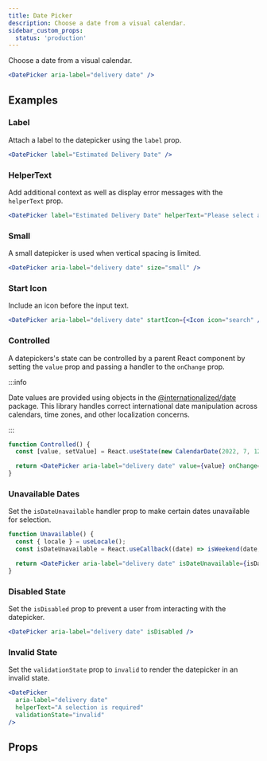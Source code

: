 ```yaml
---
title: Date Picker
description: Choose a date from a visual calendar.
sidebar_custom_props:
  status: 'production'
---
```


Choose a date from a visual calendar.

```jsx live
<DatePicker aria-label="delivery date" />
```

## Examples

### Label

Attach a label to the datepicker using the `label` prop.

```jsx live
<DatePicker label="Estimated Delivery Date" />
```

### HelperText

Add additional context as well as display error messages with the `helperText` prop.

```jsx live
<DatePicker label="Estimated Delivery Date" helperText="Please select a delivery date." />
```

### Small

A small datepicker is used when vertical spacing is limited.

```jsx live
<DatePicker aria-label="delivery date" size="small" />
```

### Start Icon

Include an icon before the input text.

```jsx live
<DatePicker aria-label="delivery date" startIcon={<Icon icon="search" />} />
```

### Controlled

A datepickers's state can be controlled by a parent React component by setting the `value` prop and
passing a handler to the `onChange` prop.

:::info

Date values are provided using objects in the
[@internationalized/date](https://react-spectrum.adobe.com/internationalized/date) package. This
library handles correct international date manipulation across calendars, time zones, and other
localization concerns.

:::

```jsx live
function Controlled() {
  const [value, setValue] = React.useState(new CalendarDate(2022, 7, 12));

  return <DatePicker aria-label="delivery date" value={value} onChange={setValue} />;
}
```

### Unavailable Dates

Set the `isDateUnavailable` handler prop to make certain dates unavailable for selection.

```jsx live
function Unavailable() {
  const { locale } = useLocale();
  const isDateUnavailable = React.useCallback((date) => isWeekend(date, locale), [locale]);

  return <DatePicker aria-label="delivery date" isDateUnavailable={isDateUnavailable} />;
}
```

### Disabled State

Set the `isDisabled` prop to prevent a user from interacting with the datepicker.

```jsx live
<DatePicker aria-label="delivery date" isDisabled />
```

### Invalid State

Set the `validationState` prop to `invalid` to render the datepicker in an invalid state.

```jsx live
<DatePicker
  aria-label="delivery date"
  helperText="A selection is required"
  validationState="invalid"
/>
```

## Props

<PropsTable component="DatePicker" />
